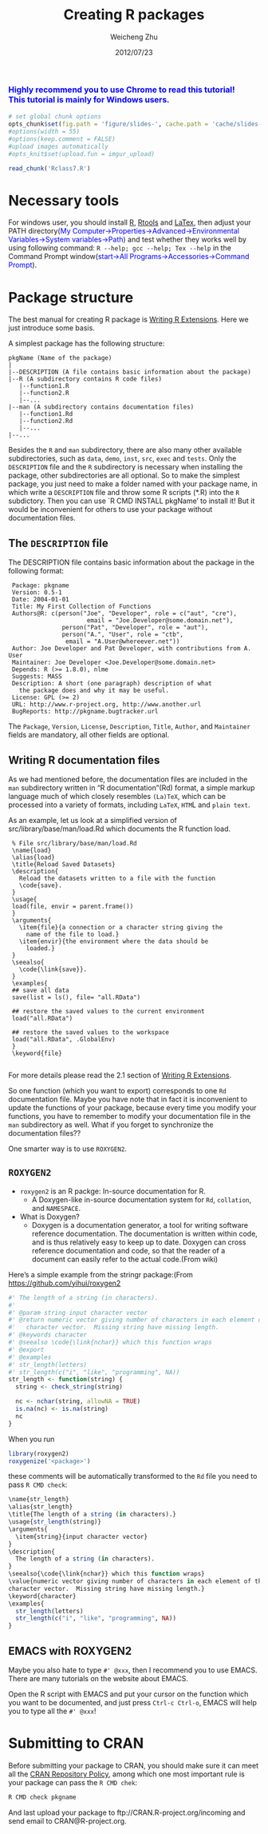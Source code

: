 % Creating R packages
% Weicheng Zhu
% 2012/07/23

<font size = 3 color = "blue">Highly recommend you to use Chrome to read this tutorial! <br /> This tutorial is mainly for Windows users.</font>
-----------------------------------------------------------------------

```{r setup, include=FALSE}
# set global chunk options
opts_chunk$set(fig.path = 'figure/slides-', cache.path = 'cache/slides-', cache = TRUE)
#options(width = 55)
#options(keep.comment = FALSE) 
#upload images automatically
#opts_knit$set(upload.fun = imgur_upload)
```

```{r code-ext, include = FALSE, cache = FALSE}
read_chunk('Rclass7.R')
```


# Necessary tools

For windows user, you should install [R](http://cran.r-project.org/bin/windows/base), [Rtools](http://cran.r-project.org/bin/windows/Rtools) and [LaTex](http://miktex.org), then adjust your PATH directory(<font color = "blue">My Computer->Properties->Advanced->Environmental Variables->System variables->Path</font>) and test whether they works well by using following command: `R --help; gcc --help; Tex --help` in the Command Prompt window(<font color = "blue">start->All Programs->Accessories->Command Prompt</font>).

# Package structure

The best manual for creating R package is [Writing R Extensions](http://ftp.ctex.org/mirrors/CRAN/doc/manuals/R-exts.html). Here we just introduce some basis.

A simplest package has the following structure:

    pkgName (Name of the package)
    |
    |--DESCRIPTION (A file contains basic information about the package)
    |--R (A subdirectory contains R code files)
       |--function1.R
       |--function2.R
       |--...
    |--man (A subdirectory contains documentation files)
       |--function1.Rd
       |--function2.Rd
       |--...
    |--...

Besides the `R` and `man` subdirectory, there are also many other available subdirectories, such as `data`, `demo`, `inst`, `src`, `exec` and `tests`. Only the `DESCRIPTION` file and the `R` subdirectory is necessary when installing the package, other subdirectories are all optional. So to make the simplest package, you just need to make a folder named with your package name, in which write a `DESCRIPTION` file and throw some R scripts (*.R) into the `R` subdictory. Then you can use `R CMD INSTALL pkgName' to install it! But it would be inconvenient for others to use your package without documentation files.

## The `DESCRIPTION` file

The DESCRIPTION file contains basic information about the package in the following format:


     Package: pkgname
     Version: 0.5-1
     Date: 2004-01-01
     Title: My First Collection of Functions
     Authors@R: c(person("Joe", "Developer", role = c("aut", "cre"),
                          email = "Joe.Developer@some.domain.net"),
                   person("Pat", "Developer", role = "aut"),
                   person("A.", "User", role = "ctb",
                    email = "A.User@whereever.net"))
     Author: Joe Developer and Pat Developer, with contributions from A. User
     Maintainer: Joe Developer <Joe.Developer@some.domain.net>
     Depends: R (>= 1.8.0), nlme
     Suggests: MASS
     Description: A short (one paragraph) description of what
       the package does and why it may be useful.
     License: GPL (>= 2)
     URL: http://www.r-project.org, http://www.another.url
     BugReports: http://pkgname.bugtracker.url

 The `Package`, `Version`, `License`, `Description`, `Title`, `Author`, and `Maintainer` fields are mandatory, all other fields are optional. 
 
## Writing R documentation files

As we had mentioned before, the documentation files are included in the `man` subdirectory written in "R documentation"(Rd) format, a simple markup language much of which closely resembles `(La)TeX`, which can be processed into a variety of formats, including `LaTeX`, `HTM`L and `plain text`.

As an example, let us look at a simplified version of src/library/base/man/load.Rd which documents the R function load.

     % File src/library/base/man/load.Rd
     \name{load}
     \alias{load}
     \title{Reload Saved Datasets}
     \description{
       Reload the datasets written to a file with the function
       \code{save}.
     }
     \usage{
     load(file, envir = parent.frame())
     }
     \arguments{
       \item{file}{a connection or a character string giving the
         name of the file to load.}
       \item{envir}{the environment where the data should be
         loaded.}
     }
     \seealso{
       \code{\link{save}}.
     }
     \examples{
     ## save all data
     save(list = ls(), file= "all.RData")
     
     ## restore the saved values to the current environment
     load("all.RData")
     
     ## restore the saved values to the workspace
     load("all.RData", .GlobalEnv)
     }
     \keyword{file}
     
For more details please read the 2.1 section of [Writing R Extensions](http://ftp.ctex.org/mirrors/CRAN/doc/manuals/R-exts.html).

So one function (which you want to export) corresponds to one `Rd` documentation file. Maybe you have note that in fact it is inconvenient to update the functions of your package, because every time you modify your functions, you have to remember to modify your documentation file in the `man` subdirectory as well. What if you forget to synchronize the documentation files??

One smarter way is to use `ROXYGEN2`.

## `ROXYGEN2`

- `roxygen2` is an R packge: In-source documentation for R.
    - A Doxygen-like in-source documentation system for `Rd`, `collation`, and `NAMESPACE`.

- What is Doxygen?
    - Doxygen is a documentation generator, a tool for writing software reference documentation. The documentation is written within code, and is thus relatively easy to keep up to date. Doxygen can cross reference documentation and code, so that the reader of a document can easily refer to the actual code.(From wiki)
    
Here's a simple example from the stringr package:(From [https://github.com/yihui/roxygen2](https://github.com/yihui/roxygen2)

```{r roxygen2, eval = FALSE}
#' The length of a string (in characters).
#'
#' @param string input character vector
#' @return numeric vector giving number of characters in each element of the 
#'   character vector.  Missing string have missing length.
#' @keywords character
#' @seealso \code{\link{nchar}} which this function wraps
#' @export
#' @examples
#' str_length(letters)
#' str_length(c("i", "like", "programming", NA))
str_length <- function(string) {
  string <- check_string(string)

  nc <- nchar(string, allowNA = TRUE)
  is.na(nc) <- is.na(string)
  nc
}

```

When you run

```{r roxygenize, eval=FALSE}
library(roxygen2)
roxygenize('<package>')
```

these comments will be automatically transformed to the `Rd` file you need to pass `R CMD check`:

```{r roxygen2Rd, eval=FALSE}
\name{str_length}
\alias{str_length}
\title{The length of a string (in characters).}
\usage{str_length(string)}
\arguments{
  \item{string}{input character vector}
}
\description{
  The length of a string (in characters).
}
\seealso{\code{\link{nchar}} which this function wraps}
\value{numeric vector giving number of characters in each element of the
character vector.  Missing string have missing length.}
\keyword{character}
\examples{
  str_length(letters)
  str_length(c("i", "like", "programming", NA))
}
```

## EMACS with ROXYGEN2

Maybe you also hate to type `#' @xxx`, then I recommend you to use EMACS. There are many tutorials on the website about EMACS. 

Open the R script with EMACS and put your cursor on the function which you want to be documented, and just press `Ctrl-c Ctrl-o`, EMACS will help you to type all the `#' @xxx`!

# Submitting to CRAN

Before submitting your package to CRAN, you should make sure it can meet all the [CRAN Repository Policy](http://cran.r-project.org/web/packages/policies.html), among which one most important rule is your package can pass the `R CMD chek`: 

```{r cmdcheck, eval=FALSE}
R CMD check pkgname
```
And last upload your package to ftp://CRAN.R-project.org/incoming and send email to CRAN@R-project.org. 




